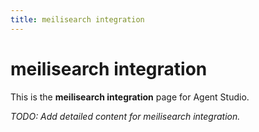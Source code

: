 ```yaml
---
title: meilisearch integration
---
```


# meilisearch integration

This is the **meilisearch integration** page for Agent Studio.

_TODO: Add detailed content for meilisearch integration._
